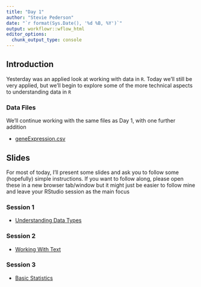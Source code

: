 ```yaml
---
title: "Day 1"
author: "Stevie Pederson"
date: "`r format(Sys.Date(), '%d %B, %Y')`"
output: workflowr::wflow_html
editor_options:
  chunk_output_type: console
---
```


## Introduction

Yesterday was an applied look at working with data in `R`.
Today we'll still be very applied, but we'll begin to explore some of the more technical aspects to understanding data in `R`

### Data Files

We'll continue working with the same files as Day 1, with one further addition

- [geneExpression.csv](data/geneExpression.csv)

## Slides

For most of today, I'll present some slides and ask you to follow some (hopefully) simple instructions.
If you want to follow along, please open these in a new browser tab/window but it might just be easier to follow mine and leave your RStudio session as the main focus

### Session 1

- [Understanding Data Types](2.1_DataTypes.html)

### Session 2

- [Working With Text](2.2_TextManipulation.html) 

### Session 3

- [Basic Statistics](2.3_BasicStatistics.html) 
